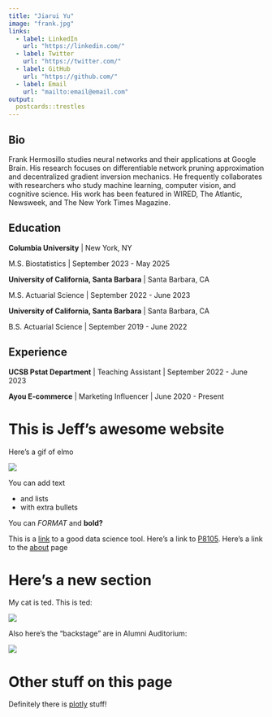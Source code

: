 ```yaml
---
title: "Jiarui Yu"
image: "frank.jpg"
links:
  - label: LinkedIn
    url: "https://linkedin.com/"
  - label: Twitter
    url: "https://twitter.com/"
  - label: GitHub
    url: "https://github.com/"
  - label: Email
    url: "mailto:email@email.com"
output:
  postcards::trestles
---
```


## Bio
  
Frank Hermosillo studies neural networks and their applications at Google Brain. His research focuses on differentiable network pruning approximation and 
decentralized gradient inversion mechanics. He frequently collaborates with 
researchers who study machine learning, computer vision, and cognitive science.
His work has been featured in WIRED, The Atlantic, Newsweek, and The New York 
Times Magazine.

## Education

**Columbia University** | New York, NY

M.S. Biostatistics | September 2023 - May 2025

**University of California, Santa Barbara** | Santa Barbara, CA

M.S. Actuarial Science | September 2022 - June 2023

**University of California, Santa Barbara** | Santa Barbara, CA

B.S. Actuarial Science | September 2019 - June 2022

## Experience

**UCSB Pstat Department** | Teaching Assistant | September 2022 - June 2023

**Ayou E-commerce** | Marketing Influencer | June 2020 - Present




# This is Jeff's awesome website

Here's a gif of elmo


![](https://media.giphy.com/media/drXGoW1iudhKw/giphy.gif)


You can add text

* and lists
* with extra bullets

You can *FORMAT* and **bold?**


This is a [link](https://www.google.com/) to a good data science tool. Here's a link to [P8105](https://p8105.com). Here's a link to the [about](about.html) page


# Here's a new section

My cat is ted. This is ted:

![](images/ted.jpg)


Also here's the "backstage" are in Alumni Auditorium:

![](images/backstage.jpg)

# Other stuff on this page

Definitely there is [plotly](plotly.html) stuff!